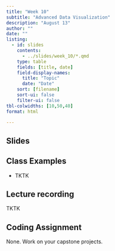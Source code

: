 ```yaml
---
title: "Week 10"
subtitle: "Advanced Data Visualization"
description: "August 13"
author: ""
date: ""
listing:
  - id: slides
    contents:
      - ../slides/week_10/*.qmd
    type: table
    fields: [title, date]
    field-display-names:
      title: "Topic"
      date: "Date"
    sort: [filename]
    sort-ui: false
    filter-ui: false
tbl-colwidths: [10,50,40]
format: html

---
```


## Slides

::: {#slides}
:::


## Class Examples 

- TKTK

## Lecture recording

TKTK

## Coding Assignment

None. Work on your capstone projects. 
